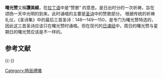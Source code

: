 {{unreferenced|time=2011-04-18T09:01:09+00:00}}

'''曙光赞'''又稱'''讚美經'''，在[[拉丁语|拉丁语]]中是“赞歌” 的意思。是日出时分的一次祈祷，旨在颂扬一天中光明的到来。此时诵唱的主要是[[圣诗|圣诗]]中的赞歌部分。
根据传统的祈祷礼仪，《圣诗集》中的最后三首圣诗：148—149—150，是专门为曙光赞特选的，因此这三首圣诗应该只在曙光赞时诵唱。但在现代的[[日课经|日课经]]中，周日的曙光赞与星期日的曙光赞应该是不一样的。

== 参考文献 ==
{{Reflist}}

{{-}}
{{時辰禮儀}}

[[Category:時辰禮儀|Category:時辰禮儀]]